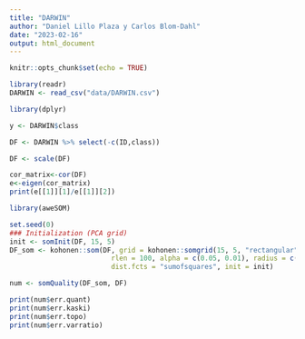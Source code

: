 ```yaml
---
title: "DARWIN"
author: "Daniel Lillo Plaza y Carlos Blom-Dahl"
date: "2023-02-16"
output: html_document
---
```


```r
knitr::opts_chunk$set(echo = TRUE)
```



```r
library(readr)
DARWIN <- read_csv("data/DARWIN.csv")
```

```r
library(dplyr)

y <- DARWIN$class

DF <- DARWIN %>% select(-c(ID,class))

DF <- scale(DF)

```

```r
cor_matrix<-cor(DF)
e<-eigen(cor_matrix)
print(e[[1]][1]/e[[1]][2])
```


```r
library(aweSOM)

set.seed(0)
### Initialization (PCA grid)
init <- somInit(DF, 15, 5)
DF_som <- kohonen::som(DF, grid = kohonen::somgrid(15, 5, "rectangular"), 
                         rlen = 100, alpha = c(0.05, 0.01), radius = c(2.65,-2.65),
                         dist.fcts = "sumofsquares", init = init)

```

```r
num <- somQuality(DF_som, DF)

print(num$err.quant)
print(num$err.kaski)
print(num$err.topo)
print(num$err.varratio)

```

```r

```


